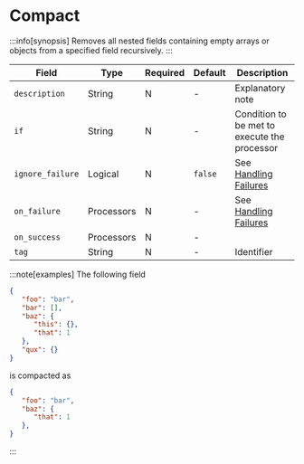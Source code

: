 # Compact

:::info[synopsis]
Removes all nested fields containing empty arrays or objects from a specified field recursively.
:::

|Field|Type|Required|Default|Description|
|---|---|---|---|---|
|`description`|String|N|-|Explanatory note|
|`if`|String|N|-|Condition to be met to execute the processor|
|`ignore_failure`|Logical|N|`false`|See [Handling Failures](../handling-failures.mdx)|
|`on_failure`|Processors|N|-|See [Handling Failures](../handling-failures.mdx)|
|`on_success`|Processors|N|-||
|`tag`|String|N|-|Identifier|

:::note[examples]
The following field

```json
{
   "foo": "bar",
   "bar": [],
   "baz": {
      "this": {},
      "that": 1
   },
   "qux": {}
}
```

is compacted as

```json
{
   "foo": "bar",
   "baz": {
      "that": 1
   },
}
```
:::
